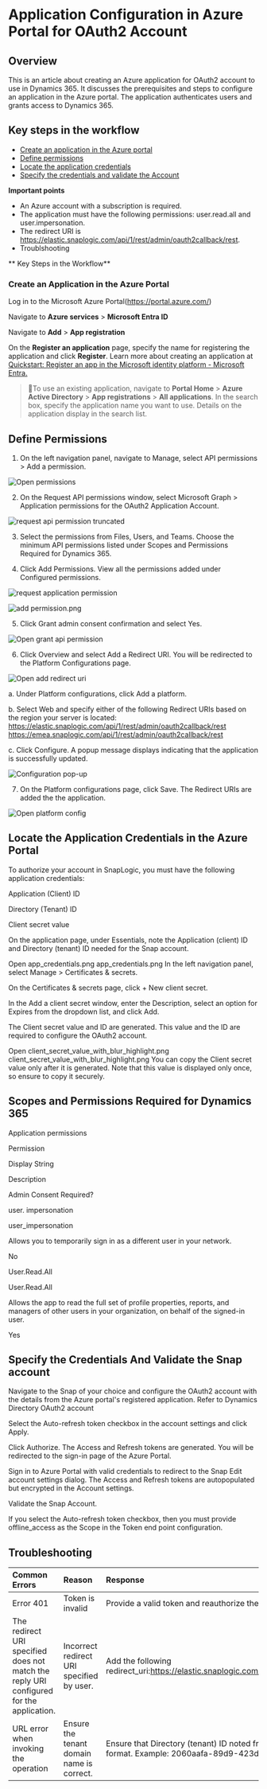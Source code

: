# Application Configuration in Azure Portal for OAuth2 Account

## Overview
This is an article about creating an Azure application for OAuth2 account to use in Dynamics 365. It discusses the prerequisites and steps to configure an application in the Azure portal. The application authenticates users and grants access to Dynamics 365.

## Key steps in the workflow
- [Create an application in the Azure portal](#create-an-application-in-the-azure-portal)
- [Define permissions](#define-permissions)
- [Locate the application credentials](#locate-the-application-credentials-in-the-azure-portal)
- [Specify the credentials and validate the Account](http://localhost:3000/Informational/OAuth2-configure#scopes-and-permissions-required-for-dynamics-365)

**Important points**
- An Azure account with a subscription is required.
- The application must have the following permissions: user.read.all and user.impersonation.
- The redirect URI is https://elastic.snaplogic.com/api/1/rest/admin/oauth2callback/rest.
- Troublshooting

** Key Steps in the Workflow** 

### Create an Application in the Azure Portal

Log in to the Microsoft Azure Portal(https://portal.azure.com/)

Navigate to **Azure services** > **Microsoft Entra ID**

Navigate to **Add** > **App registration**

On the **Register an application** page, specify the name for registering the application and click **Register**. Learn more about creating an application at [Quickstart: Register an app in the Microsoft identity platform - Microsoft Entra.](https://learn.microsoft.com/en-us/entra/identity-platform/quickstart-register-app)

>🎯To use an existing application, navigate to **Portal Home** > **Azure Active Directory** > **App registrations** > **All applications**. In the search box, specify the application name you want to use. Details on the application display in the search list.

## Define Permissions

1. On the left navigation panel, navigate to Manage, select API permissions > Add a permission.

![Open permissions](./media/OAuth2/permissions1.png)

2. On the Request API permissions window, select Microsoft Graph > Application permissions for the OAuth2 Application Account.

![request api permission truncated](./media/OAuth2/request_api_permission_truncated.png)
 
3. Select the permissions from Files, Users, and Teams. Choose the minimum API permissions listed under Scopes and Permissions Required for Dynamics 365.

4. Click Add Permissions. View all the permissions added under Configured permissions.

![request application permission](./media/OAuth2/request-application-permission.png)
 
![add permission.png](./media/OAuth2/add_permission.png) 

5. Click Grant admin consent confirmation and select Yes.

![Open grant api permission](./media/OAuth2/grant-api-permission.png)

6. Click Overview and select Add a Redirect URI. You will be redirected to the Platform Configurations page. 

![Open add redirect uri](./media/OAuth2/add_redirect_uri.png)

a. Under Platform configurations, click Add a platform.

b. Select Web and specify either of the following Redirect URIs based on the region your server is located:
https://elastic.snaplogic.com/api/1/rest/admin/oauth2callback/rest
https://emea.snaplogic.com/api/1/rest/admin/oauth2callback/rest

c. Click Configure. A popup message displays indicating that the application is successfully updated.

![Configuration pop-up](./media/OAuth2/image-20221014-121846.png)

7. On the Platform configurations page, click Save. The Redirect URIs are added the the application.

![Open platform config](./media/OAuth2/platform_config.png)
 
## Locate the Application Credentials in the Azure Portal

To authorize your account in SnapLogic, you must have the following application credentials:

Application (Client) ID

Directory (Tenant) ID

Client secret value

On the application page, under Essentials, note the Application (client) ID and Directory (tenant) ID needed for the Snap account.


Open app_credentials.png
app_credentials.png
In the left navigation panel, select Manage > Certificates & secrets.

On the Certificates & secrets page, click + New client secret.

In the Add a client secret window, enter the Description, select an option for Expires from the dropdown list, and click Add. 

The Client secret value and ID are generated. This value and the ID are required to configure the OAuth2 account.


Open client_secret_value_with_blur_highlight.png
client_secret_value_with_blur_highlight.png
You can copy the Client secret value only after it is generated. Note that this value is displayed only once, so ensure to copy it securely.

## Scopes and Permissions Required for Dynamics 365
Application permissions

Permission

Display String

Description

Admin Consent Required?

user. impersonation

user_impersonation

Allows 
you to temporarily sign in as a different user in your network.

No

User.Read.All

User.Read.All

Allows the app to read the full set of profile properties, reports, and managers of other users in your organization, on behalf of the signed-in user.

Yes

## Specify the Credentials And Validate the Snap account
Navigate to the Snap of your choice and configure the OAuth2 account with the details from the Azure portal's registered application. Refer to Dynamics Directory OAuth2 account

Select the Auto-refresh token checkbox in the account settings and click Apply.

Click Authorize. The Access and Refresh tokens are generated. You will be redirected to the sign-in page of the Azure Portal.

Sign in to Azure Portal with valid credentials to redirect to the Snap Edit account settings dialog. The Access and Refresh tokens are autopopulated but encrypted in the Account settings.

Validate the Snap Account.

If you select the Auto-refresh token checkbox, then you must provide offline_access as the Scope in the Token end point configuration.

## Troubleshooting
|           Common Errors       |       Reason             |        Response        |
|:-------------------------------|:--------------------------|:------------------------|
|              Error 401        |   Token is invalid       |Provide a valid token and reauthorize the account.|
|The redirect URI specified does not match the reply URI configured for the application.|Incorrect redirect URI specified by user.|Add the following redirect_uri:https://elastic.snaplogic.com/api/1/rest/admin/oauth2callback/rest |
|URL error when invoking the operation|Ensure the tenant domain name is correct.|Ensure that Directory (tenant) ID noted from the application is in the correct format. Example: 2060aafa-89d9-423d-9514-eac46338ec05|